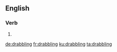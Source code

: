 ==English==

===Verb===
{{head|en|present participle}}

# {{present participle of|drabble|lang=en|nocat=1}}

[[de:drabbling]]
[[fr:drabbling]]
[[ku:drabbling]]
[[ta:drabbling]]
